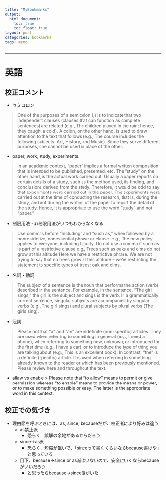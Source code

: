 ```yaml
---
title: "MyBookmarks"
output:
  html_document:
    toc: true
    toc_float: true
layout: post
categories: bookmarks
tags: memo
---
```


-------


# 英語

## 校正コメント

- セミコロン

> One of the purposes of a semicolon (;) is to indicate that two independent clauses (clauses that can function as complete sentences) are related (e.g., The children played in the rain; hence, they caught a cold). A colon, on the other hand, is used to draw attention to the text that follows (e.g., The course includes the following subjects: Art, History, and Music). Since they serve different purposes, one cannot be used in place of the other.

- paper, work, study, experiments.

> In an academic context, “paper” implies a formal written composition that is intended to be published, presented, etc. The “study” on the other hand, is the actual work carried out. Usually a paper reports on certain details of a study, such as the method used, its finding, and conclusions derived from the study. Therefore, it would be odd to say that experiments were carried out in the paper. The experiments were carried out at the time of conducting the research, that is, during the study, and not during the writing of the paper to report the detail of the study. Hence, it is appropriate to use the word “study” and not “paper.”

- 制限用法・非制限用法がいつもわからなくなる

> Use commas before “including” and “such as,” when followed by a nonrestrictive, nonessential phrase or clause.
e.g., The new policy applies to everyone, including faculty.
Do not use a comma if such as is part of a restrictive clause 
e.g., Trees such as oaks and elms do not grow at this altitude
Here we have a restrictive phrase. We are not trying to say that no trees grow at this altitude – we’re restricting the statement to specific types of trees: oak and elms.

- 名詞・動詞

> The subject of a sentence is the noun that performs the action (verb) described in the sentence. For example, in the sentence, “The girl sings,” the girl is the subject and sings is the verb. In a grammatically correct sentence, singular subjects are accompanied by singular verbs (e.g., The girl sings) and plural subjects by plural verbs (The girls sing).

- 冠詞

> Please not that “a” and “an” are indefinite (non-specific) articles. They are used when referring to something in general (e.g., I need a phone), when referring to something new, unknown, or introduced for the first time (e.g., I have a car), or to introduce the type of thing you are talking about (e.g., This is an excellent book).
In contrast, “the” is a definite (specific) article. It is used when referring to something already known to the reader or which has been previously mentioned. Please review here and throughout the text.

- allaw vs enable
> Please note that “to allow” means to permit or give permission whereas “to enable” means to provide the means or power, or to make something possible or easy. The latter is the appropriate word in this context. 


## 校正での気づき

- 理由節を呼ぶときには、as, since, becauseだが、校正者により好みは違う
    - as禁止派
        - 恐らく、誤解の余地があるからだろう
    - since->as派
        - 恐らく、短縮が狙いで、「sinceって書くくらいならbecause書けや」と思っている
    - 目下、because->since or as派はいないので、安全にいくならbecauseがいいだろう
        - と思ったらbecause->since派がいた